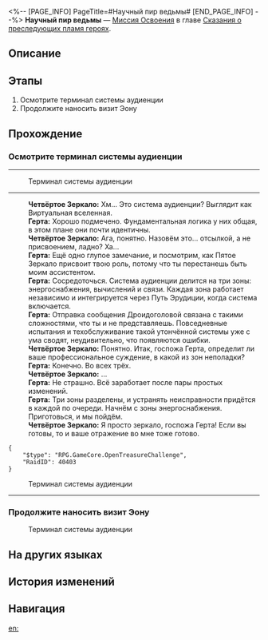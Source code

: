 <%-- [PAGE_INFO]
PageTitle=#Научный пир ведьмы#
[END_PAGE_INFO] --%>
{{Дополнить|Диалоги.}}
{{Миссия Инфобокс
|id              = 1040113
|Название        = 
|Изображение     = Миссия Научный пир ведьмы.png
|Тип             = Миссия Освоения
|Событие         = 
|Глава           = Сказания о преследующих пламя героях
|Условия         = Завершена [[Миссия Освоения]] «[[О Кремнос, смой ржавчину крови II]]»
|Персонажи       = Герта; Первопроходец; Четвёртое Зеркало
|СтартЛокация    = [[Космическая станция «Герта»]] — [[Изолированная зона]]
|Мир             = Космическая станция «Герта»
|Предыдущая      = О Кремнос, смой ржавчину крови II
|Следующая       = О герой, прими ядро пламени
|Награды         = Опыт Освоения*800; Звёздный нефрит*100; Путеводитель путешественника*9; Утраченный кристалл*9; Небесная амброзия*160; Кредиты*100 000
}}
'''Научный пир ведьмы''' — [[Миссия Освоения]] в главе [[Сказания о преследующих пламя героях]].

==Описание==
{{Описание|Ценой погружения в молчание всей космической станции, Герта запускает терминал системы аудиенции и пытается установить контакт с Нус. Она устраняет ошибки во всех зонах и находит вора памяти, но процесс аудиенции прерывает вторжение Вельта и Воскресенья. Но у экспресса есть цель...}}

==Этапы==
# Осмотрите терминал системы аудиенции
# Продолжите наносить визит Эону

==Прохождение==
{{Дополнить}}
===Осмотрите терминал системы аудиенции===
{{Описание миссии|тип=Миссия Освоения|локация=Изолированная зона|На космической станции аудиенция Герты у Нус ещё не завершилась. Используя источники питания всей станции, Герта активировала терминал для системы аудиенции и попыталась связаться с Нус, но неожиданно потерпела неудачу. Проверка показала, что все три секции терминала неисправны. Герте пришлось лично спуститься и разбираться с каждой из них.}}
{{Диалог Начало}}
----
:{{tx}}

:{{Диалог|Разговор}} Терминал системы аудиенции
----
:'''Четвёртое Зеркало:''' Хм... Это система аудиенции? Выглядит как Виртуальная вселенная.
:'''Герта:''' Хорошо подмечено. Фундаментальная логика у них общая, в этом плане они почти идентичны.
:'''Четвёртое Зеркало:''' Ага, понятно. Назовём это... отсылкой, а не присвоением, ладно? Ха...
:'''Герта:''' Ещё одно глупое замечание, и посмотрим, как Пятое Зеркало присвоит твою роль, потому что ты перестанешь быть моим ассистентом.
:'''Герта:''' Сосредоточься. Система аудиенции делится на три зоны: энергоснабжения, вычислений и связи. Каждая зона работает независимо и интегрируется через Путь Эрудиции, когда система включается.
:'''Герта:''' Отправка сообщения Дроидоголовой связана с такими сложностями, что ты и не представляешь. Повседневные испытания и техобслуживание такой утончённой системы уже с ума сводят, неудивительно, что появляются ошибки.
:'''Четвёртое Зеркало:''' Понятно. Итак, госпожа Герта, определит ли ваше профессиональное суждение, в какой из зон неполадки?
:'''Герта:''' Конечно. Во всех трёх.
:'''Четвёртое Зеркало:''' ...
:'''Герта:''' Не страшно. Всё заработает после пары простых изменений.
:'''Герта:''' Три зоны разделены, и устранять неисправности придётся в каждой по очереди. Начнём с зоны энергоснабжения. Приготовься, и мы пойдём.
:'''Четвёртое Зеркало:''' Я просто зеркало, госпожа Герта! Если вы готовы, то и ваше отражение во мне тоже готово.
<pre>{
	"$type": "RPG.GameCore.OpenTreasureChallenge",
	"RaidID": 40403
}</pre>


:{{Диалог|Разговор}} Терминал системы аудиенции

----
:{{tx}}
{{Диалог Конец}}

===Продолжите наносить визит Эону===
{{Диалог Начало}}

:{{Диалог|Разговор}} Терминал системы аудиенции

{{Диалог Конец}}

==На других языках==
{{На других языках
|en   = A Witch's Scientific Repose
|zhs  = 魔女的科学剩宴
|zht  = 魔女的科學剩宴
|ja   = 魔女の科学的余剰
|ko   = 마녀의 자투리 과학
|es   = Sobras científicas de una bruja
|fr   = Repos scientifique d'une sorcière
|ru   = Научный пир ведьмы
|th   = เศษเสี้ยวการวิจัยของแม่มด
|vi   = Tiệc Khoa Học Của Ma Nữ
|de   = Wissenschaftliche Rast einer Hexe
|id   = Pesta Ilmiah Penyihir
|pt   = O Repouso Científico Da Bruxa
}}

==История изменений==
{{История изменений|3.5}}

==Навигация==
{{Миссия Освоения Навбокс|Глава }}

[[en:]]
